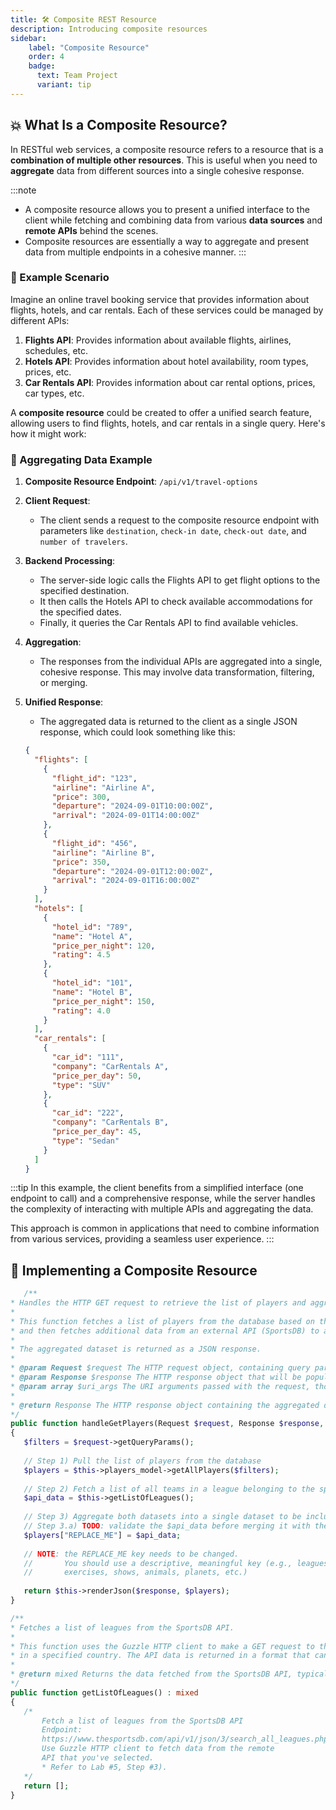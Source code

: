 ```yaml
---
title: 🛠 Composite REST Resource
description: Introducing composite resources
sidebar:
    label: "Composite Resource"
    order: 4
    badge:
      text: Team Project
      variant: tip
---
```


## 💥 What Is a Composite Resource?

In RESTful web services, a composite resource refers to a resource that is a **combination of multiple other resources**. This is useful when you need to **aggregate** data from different sources into a single cohesive response. 

:::note
- A composite resource allows you to present a unified interface to the client while fetching and combining data from various **data sources** and **remote APIs** behind the scenes.
- Composite resources are essentially a way to aggregate and present data from multiple endpoints in a cohesive manner.
:::

### 🤖 Example Scenario

Imagine an online travel booking service that provides information about flights, hotels, and car rentals. Each of these services could be managed by different APIs:

1. **Flights API**: Provides information about available flights, airlines, schedules, etc.
2. **Hotels API**: Provides information about hotel availability, room types, prices, etc.
3. **Car Rentals API**: Provides information about car rental options, prices, car types, etc.

A **composite resource** could be created to offer a unified search feature, allowing users to find flights, hotels, and car rentals in a single query. Here's how it might work:

### 🧪 Aggregating Data Example

1. **Composite Resource Endpoint**: `/api/v1/travel-options`

2. **Client Request**:

   - The client sends a request to the composite resource endpoint with parameters like `destination`, `check-in date`, `check-out date`, and `number of travelers`.

3. **Backend Processing**:

   - The server-side logic calls the Flights API to get flight options to the specified destination.
   - It then calls the Hotels API to check available accommodations for the specified dates.
   - Finally, it queries the Car Rentals API to find available vehicles.

4. **Aggregation**:

   - The responses from the individual APIs are aggregated into a single, cohesive response. This may involve data transformation, filtering, or merging.

5. **Unified Response**:

   - The aggregated data is returned to the client as a single JSON response, which could look something like this:

  
   ```json title="JSON representation example of a composite resource:"
   {
     "flights": [
       {
         "flight_id": "123",
         "airline": "Airline A",
         "price": 300,
         "departure": "2024-09-01T10:00:00Z",
         "arrival": "2024-09-01T14:00:00Z"
       },
       {
         "flight_id": "456",
         "airline": "Airline B",
         "price": 350,
         "departure": "2024-09-01T12:00:00Z",
         "arrival": "2024-09-01T16:00:00Z"
       }
     ],
     "hotels": [
       {
         "hotel_id": "789",
         "name": "Hotel A",
         "price_per_night": 120,
         "rating": 4.5
       },
       {
         "hotel_id": "101",
         "name": "Hotel B",
         "price_per_night": 150,
         "rating": 4.0
       }
     ],
     "car_rentals": [
       {
         "car_id": "111",
         "company": "CarRentals A",
         "price_per_day": 50,
         "type": "SUV"
       },
       {
         "car_id": "222",
         "company": "CarRentals B",
         "price_per_day": 45,
         "type": "Sedan"
       }
     ]
   }
   ```

:::tip
In this example, the client benefits from a simplified interface (one endpoint to call) and a comprehensive response, while the server handles the complexity of interacting with multiple APIs and aggregating the data.

This approach is common in applications that need to combine information from various services, providing a seamless user experience.
:::

## 🚀 Implementing a Composite Resource 

 ```php title="Example of a composite resource implementation using Slim Framework:"
    /**
 * Handles the HTTP GET request to retrieve the list of players and aggregate them with external data.
 * 
 * This function fetches a list of players from the database based on the filters passed in the request's query parameters, 
 * and then fetches additional data from an external API (SportsDB) to aggregate both datasets into one.
 * 
 * The aggregated dataset is returned as a JSON response.
 * 
 * @param Request $request The HTTP request object, containing query parameters for filtering players.
 * @param Response $response The HTTP response object that will be populated with the aggregated data.
 * @param array $uri_args The URI arguments passed with the request, though not used in this method.
 * 
 * @return Response The HTTP response object containing the aggregated data in JSON format.
 */
public function handleGetPlayers(Request $request, Response $response, array $uri_args): Response
{        
    $filters = $request->getQueryParams();        
    
    // Step 1) Pull the list of players from the database
    $players = $this->players_model->getAllPlayers($filters);
    
    // Step 2) Fetch a list of all teams in a league belonging to the specified country and/or sport.
    $api_data = $this->getListOfLeagues();
    
    // Step 3) Aggregate both datasets into a single dataset to be included in the response.
    // Step 3.a) TODO: validate the $api_data before merging it with the players dataset.
    $players["REPLACE_ME"] = $api_data; 
    
    // NOTE: the REPLACE_ME key needs to be changed. 
    //       You should use a descriptive, meaningful key (e.g., leagues, 
    //       exercises, shows, animals, planets, etc.)
    
    return $this->renderJson($response, $players);
}

/**
 * Fetches a list of leagues from the SportsDB API.
 * 
 * This function uses the Guzzle HTTP client to make a GET request to the SportsDB API to retrieve a list of soccer leagues 
 * in a specified country. The API data is returned in a format that can be aggregated with other datasets.
 * 
 * @return mixed Returns the data fetched from the SportsDB API, typically an array or object containing the list of leagues.
 */
public function getListOfLeagues() : mixed
{
    /* 
        Fetch a list of leagues from the SportsDB API
        Endpoint: 
        https://www.thesportsdb.com/api/v1/json/3/search_all_leagues.php?c=England&s=Soccer
        Use Guzzle HTTP client to fetch data from the remote 
        API that you've selected.
        * Refer to Lab #5, Step #3).
    */
    return [];
}
 ```
